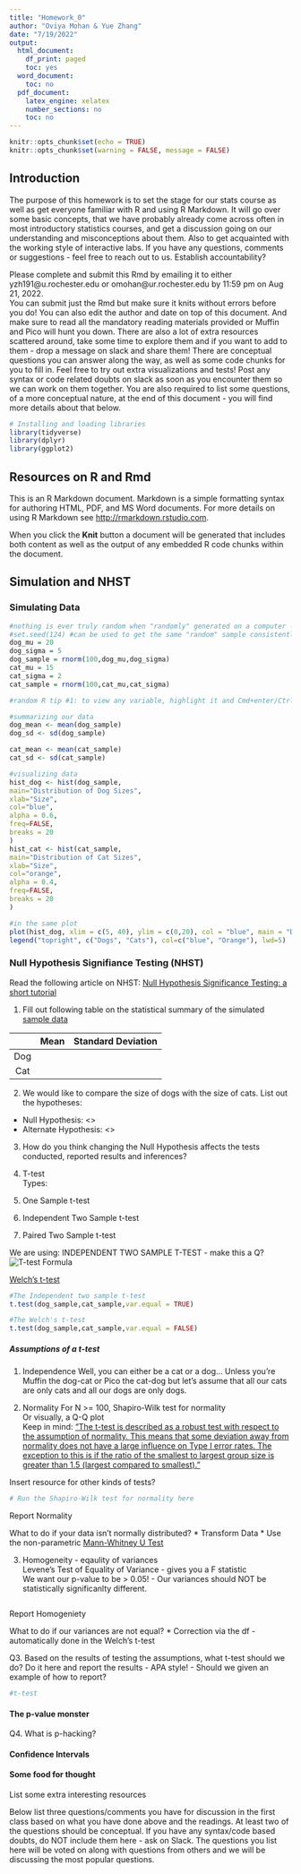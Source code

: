 ```yaml
---
title: "Homework_0"
author: "Oviya Mohan & Yue Zhang"
date: "7/19/2022"
output:
  html_document:
    df_print: paged
    toc: yes
  word_document:
    toc: no
  pdf_document:
    latex_engine: xelatex
    number_sections: no
    toc: no
---
```


```r
knitr::opts_chunk$set(echo = TRUE)
knitr::opts_chunk$set(warning = FALSE, message = FALSE) 
```


## Introduction 

The purpose of this homework is to set the stage for our stats course as well as get everyone familiar with R and using R Markdown. It will go over some basic concepts, that we have probably already come across often in most introductory statistics courses, and get a discussion going on our understanding and misconceptions about them. Also to get acquainted with the working style of interactive labs. If you have any questions, comments or suggestions - feel free to reach out to us. 
Establish accountability? 

Please complete and submit this Rmd by emailing it to either yzh191@u.rochester.edu or omohan@ur.rochester.edu by 11:59 pm on Aug 21, 2022. <br>
You can submit just the Rmd but make sure it knits without errors before you do! You can also edit the author and date on top of this document. And make sure to read all the mandatory reading materials provided or Muffin and Pico will hunt you down. There are also a lot of extra resources scattered around, take some time to explore them and if you want to add to them - drop a message on slack and share them! 
There are conceptual questions you can answer along the way, as well as some code chunks for you to fill in. Feel free to try out extra visualizations and tests! 
Post any syntax or code related doubts on slack as soon as you encounter them so we can work on them together. You are also required to list some questions, of a more conceptual nature, at the end of this document - you will find more details about that below. 


```r
# Installing and loading libraries 
library(tidyverse)
library(dplyr)
library(ggplot2)
```

## Resources on R and Rmd
This is an R Markdown document. Markdown is a simple formatting syntax for authoring HTML, PDF, and MS Word documents. For more details on using R Markdown see <http://rmarkdown.rstudio.com>.

When you click the **Knit** button a document will be generated that includes both content as well as the output of any embedded R code chunks within the document. 


## Simulation and NHST
### Simulating Data <a name="data"></a>

```r
#nothing is ever truly random when "randomly" generated on a computer - always pseudo random
#set.seed(124) #can be used to get the same "random" sample consistently 
dog_mu = 20
dog_sigma = 5
dog_sample = rnorm(100,dog_mu,dog_sigma)
cat_mu = 15
cat_sigma = 2
cat_sample = rnorm(100,cat_mu,cat_sigma)

#random R tip #1: to view any variable, highlight it and Cmd+enter/Ctrl+enter 

#summarizing our data  
dog_mean <- mean(dog_sample)
dog_sd <- sd(dog_sample)

cat_mean <- mean(cat_sample)
cat_sd <- sd(cat_sample)

#visualizing data 
hist_dog <- hist(dog_sample,
main="Distribution of Dog Sizes",
xlab="Size",
col="blue",
alpha = 0.6, 
freq=FALSE,
breaks = 20
)
hist_cat <- hist(cat_sample,
main="Distribution of Cat Sizes",
xlab="Size",
col="orange",
alpha = 0.4, 
freq=FALSE,
breaks = 20
)

#in the same plot 
plot(hist_dog, xlim = c(5, 40), ylim = c(0,20), col = "blue", main = "Distribution of Dog and Cat Sizes", xlab = "Size") + plot(hist_cat, add = TRUE, col = "orange")
legend("topright", c("Dogs", "Cats"), col=c("blue", "Orange"), lwd=5)

```

### Null Hypothesis Signifiance Testing (NHST) 
Read the following article on NHST: 
[Null Hypothesis Significance Testing: a short tutorial](https://www.ncbi.nlm.nih.gov/pmc/articles/PMC5635437/)

1. Fill out following table on the statistical summary of the simulated [sample data](#data)

||Mean|Standard Deviation|
|:---:|:---:|:---:|
| Dog |     |     |
| Cat |     |     |

2. We would like to compare the size of dogs with the size of cats. List out the hypotheses:
  * Null Hypothesis: <\br>
  * Alternate Hypothesis: <\br>

3. How do you think changing the Null Hypothesis affects the tests conducted, reported results and inferences? 

4. T-test <br>
Types: <br>
1. One Sample t-test <br>
2. Independent Two Sample t-test <br>
3. Paired Two Sample t-test <br>

We are using: INDEPENDENT TWO SAMPLE T-TEST - make this a Q? 
![T-test Formula](TTtest.png)

[Welch's t-test]()
```r
#The Independent two sample t-test 
t.test(dog_sample,cat_sample,var.equal = TRUE)

#The Welch's t-test
t.test(dog_sample,cat_sample,var.equal = FALSE)
```


##### Assumptions of a t-test
1. Independence 
Well, you can either be a cat or a dog...
Unless you're Muffin the dog-cat or Pico the cat-dog but let's assume that all our cats are only cats and all our dogs are only dogs. 

2. Normality 
For N >= 100, Shapiro-Wilk test for normality <br>
Or visually, a Q-Q plot <br>
Keep in mind: ["The t-test is described as a robust test with respect to the assumption of normality. This means that some deviation away from normality does not have a large influence on Type I error rates. The exception to this is if the ratio of the smallest to largest group size is greater than 1.5 (largest compared to smallest)."](https://statistics.laerd.com/statistical-guides/independent-t-test-statistical-guide.php)

Insert resource for other kinds of tests?
```r
# Run the Shapiro-Wilk test for normality here 
```
Report Normality 

What to do if your data isn't normally distributed?
* Transform Data
* Use the non-parametric [Mann-Whitney U Test](https://www.statisticssolutions.com/free-resources/directory-of-statistical-analyses/mann-whitney-u-test/)



3. Homogeneity - eqaulity of variances <br>
Levene's Test of Equality of Variance - gives you a F statistic <br>
We want our p-value to be > 0.05! - Our variances should NOT be statistically significanlty different. <br> 
```r

```
Report Homogeniety 

What to do if our variances are not equal? 
* Correction via the df - automatically done in the Welch's t-test 


Q3. Based on the results of testing the assumptions, what t-test should we do? 
Do it here and report the results - APA style! - Should we given an example of how to report? 

```r
#t-test
```



#### The p-value monster 

###############
Q4. What is p-hacking?


###############

#### Confidence Intervals 




#### Some food for thought 

List some extra interesting resources 

###############
Below list three questions/comments you have for discussion in the first class based on what you have done above and the readings. At least two of the questions should be conceptual. If you have any syntax/code based doubts, do NOT include them here - ask on Slack. The questions you list here will be voted on along with questions from others and we will be discussing the most popular questions.  
